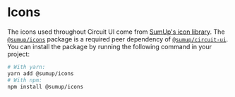 
<Meta title="Advanced/Icons" />

# Icons

The icons used throughout Circuit UI come from [SumUp's icon library](https://github.com/sumup-oss/icons). The [`@sumup/icons`](https://www.npmjs.com/package/@sumup/icons) package is a required peer dependency of [`@sumup/circuit-ui`](https://www.npmjs.com/package/@sumup/circuit-ui). You can install the package by running the following command in your project:

```sh
# With yarn:
yarn add @sumup/icons
# With npm:
npm install @sumup/icons
```

<Icons />
